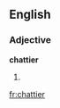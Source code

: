 ==English==

===Adjective===
'''chattier'''

# {{comparative of|[[chatty]]}}

{{anagrams:en/acehirtt}}
[[fr:chattier]]